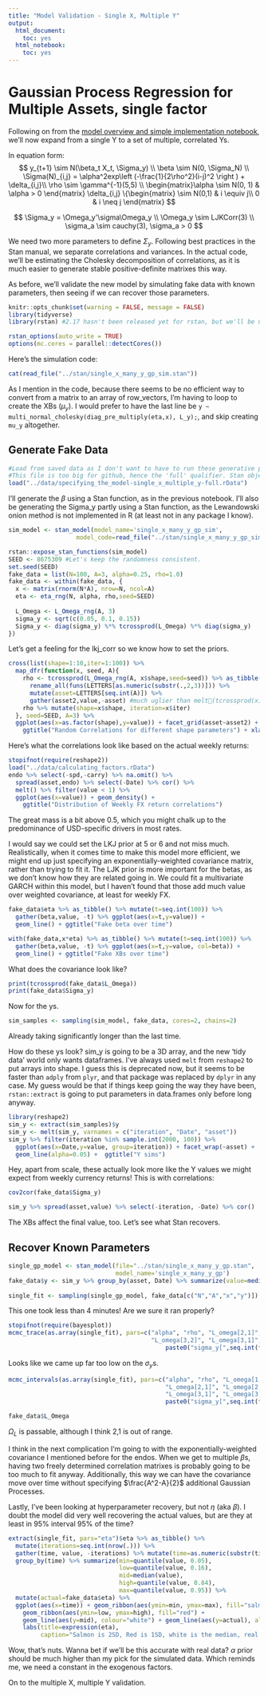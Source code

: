 ```yaml
---
title: "Model Validation - Single X, Multiple Y"
output:
  html_document:
    toc: yes
  html_notebook:
    toc: yes
---
```

# Gaussian Process Regression for Multiple Assets, single factor

Following on from the [model overview and simple implementation notebook](https://rawgit.com/billWalker/gp_regression/add_single_xy/doc/Specifying%20the%20Model-Overview%20and%20Simplest%20Implementation.rmd), we'll now expand from a single Y to a set of multiple, correlated Ys.

In equation form:
$$
  y_{t+1} \sim N(\beta_t X_t, \Sigma_y) \\
  \beta \sim N(0, \Sigma_N) \\
  \Sigma(N)_{i,j} = \alpha^2exp\left (-\frac{1}{2\rho^2}(i-j)^2 \right ) + \delta_{i,j}\\
  \rho \sim \gamma^{-1}(5,5) \\
\begin{matrix}\alpha \sim N(0, 1) & \alpha > 0 \end{matrix}
\delta_{i,j} \{\begin{matrix}
     \sim N(0,1) & i \equiv j\\
     0 & i \neq j
 \end{matrix}
$$

$$
\Sigma_y = \Omega_y'\sigma\Omega_y \\
\Omega_y \sim LJKCorr(3) \\
\sigma_a \sim cauchy(3), \sigma_a > 0
$$

We need two more parameters to define $\Sigma_y$. Following best practices in the Stan manual, we separate correlations and variances. In the actual code, we'll be estimating the Cholesky decomposition of correlations, as it is much easier to generate stable positive-definite matrixes this way.

As before, we'll validate the new model by simulating fake data with known parameters, then seeing if we can recover those parameters.

```r
knitr::opts_chunk$set(warning = FALSE, message = FALSE)
library(tidyverse)
library(rstan) #2.17 hasn't been released yet for rstan, but we'll be using cmdstan 2.17.

rstan_options(auto_write = TRUE)
options(mc.cores = parallel::detectCores())
```

Here's the simulation code:
```r
cat(read_file("../stan/single_x_many_y_gp_sim.stan"))
```
As I mention in the code, because there seems to be no efficient way to convert from a matrix to an array of row_vectors, I'm having to loop to create the XBs ($\mu_y$). I would prefer to have the last line be 
`y ~ multi_normal_cholesky(diag_pre_multiply(eta,x), L_y);`, and skip creating `mu_y` altogether.

## Generate Fake Data

```r
#Load from saved data as I don't want to have to run these generative processes every time I call knitr to html.
#This file is too big for github, hence the 'full' qualifier. Stan objects are big.
load("../data/specifying_the_model-single_x_multiple_y-full.rData")
```

I'll generate the $\beta$ using a Stan function, as in the previous notebook. I'll also be generating the Sigma_y partly using a Stan function, as the Lewandowski onion method is not implemented in R (at least not in any package I know).
```r
sim_model <- stan_model(model_name='single_x_many_y_gp_sim',
                   model_code=read_file("../stan/single_x_many_y_gp_sim.stan"))
```

```r
rstan::expose_stan_functions(sim_model)
SEED <- 8675309 #Let's keep the randomness consistent.
set.seed(SEED) 
fake_data = list(N=100, A=3, alpha=0.25, rho=1.0)
fake_data <- within(fake_data, {
  x <- matrix(rnorm(N*A), nrow=N, ncol=A)
  eta <- eta_rng(N, alpha, rho,seed=SEED)
  
  L_Omega <- L_Omega_rng(A, 3)
  sigma_y <- sqrt(c(0.05, 0.1, 0.15))
  Sigma_y <- diag(sigma_y) %*% tcrossprod(L_Omega) %*% diag(sigma_y)
})
```

Let's get a feeling for the lkj_corr so we know how to set the priors.
```r
cross(list(shape=1:10,iter=1:100)) %>% 
  map_dfr(function(x, seed, A){ 
    rho <- tcrossprod(L_Omega_rng(A, x$shape,seed=seed)) %>% as_tibble() %>%
      rename_all(funs(LETTERS[as.numeric(substr(.,2,3))])) %>%
      mutate(asset=LETTERS[seq.int(A)]) %>%
      gather(asset2,value,-asset) #much uglier than melt(tcrossprod(x))
    rho %>% mutate(shape=x$shape, iteration=x$iter)
  }, seed=SEED, A=3) %>%
  ggplot(aes(x=as.factor(shape),y=value)) + facet_grid(asset~asset2) + geom_violin() +
    ggtitle("Random Correlations for different shape parameters") + xlab("shape")
```
Here's what the correlations look like based on the actual weekly returns:
```r
stopifnot(require(reshape2))
load("../data/calculating_factors.rData")
endo %>% select(-spd,-carry) %>% na.omit() %>% 
  spread(asset,endo) %>% select(-Date) %>% cor() %>% 
  melt() %>% filter(value < 1) %>%
  ggplot(aes(x=value)) + geom_density() +
    ggtitle("Distribution of Weekly FX return correlations")
```
The great mass is a bit above 0.5, which you might chalk up to the predominance of USD-specific drivers in most rates.

I would say we could set the LKJ prior at 5 or 6 and not miss much. Realistically, when it comes time to make this model more efficient, we might end up just specifying an exponentially-weighted covariance matrix, rather than trying to fit it. The LJK prior is more important for the betas, as we don't know how they are related going in. We could fit a multivariate GARCH within this model, but I haven't found that those add much value over weighted covariance, at least for weekly FX.

```r
fake_data$eta %>% as_tibble() %>% mutate(t=seq.int(100)) %>% 
  gather(beta,value, -t) %>% ggplot(aes(x=t,y=value)) +
  geom_line() + ggtitle("Fake beta over time")
```

```r
with(fake_data,x*eta) %>% as_tibble() %>% mutate(t=seq.int(100)) %>% 
  gather(beta,value, -t) %>% ggplot(aes(x=t,y=value, col=beta)) +
  geom_line() + ggtitle("Fake XBs over time")
```

What does the covariance look like?
```r
print(tcrossprod(fake_data$L_Omega))
print(fake_data$Sigma_y)
```


Now for the ys.
```r
sim_samples <- sampling(sim_model, fake_data, cores=2, chains=2)
```

Already taking significantly longer than the last time.

How do these ys look? sim_y is going to be a 3D array, and the new 'tidy data' world only wants dataframes. I've always used `melt` from `reshape2` to put arrays into shape. I guess this is deprecated now, but it seems to be faster than `adply` from `plyr`, and that package was replaced by `dplyr` in any case. My guess would be that if things keep going the way they have been, `rstan::extract` is going to put parameters in data.frames only before long anyway.
```r
library(reshape2)
sim_y <- extract(sim_samples)$y
sim_y <- melt(sim_y, varnames = c("iteration", "Date", "asset"))
sim_y %>% filter(iteration %in% sample.int(2000, 100)) %>%
  ggplot(aes(x=Date,y=value, group=iteration)) + facet_wrap(~asset) +
  geom_line(alpha=0.05) +  ggtitle("Y sims")
```
Hey, apart from scale, these actually look more like the Y values we might expect from weekly currency returns!
This is with correlations:
```r
cov2cor(fake_data$Sigma_y)
```

```r
sim_y %>% spread(asset,value) %>% select(-iteration, -Date) %>% cor()
```

The XBs affect the final value, too. Let's see what Stan recovers.

## Recover Known Parameters
```r
single_gp_model <- stan_model(file="../stan/single_x_many_y_gp.stan", 
                              model_name='single_x_many_y_gp')
fake_data$y <- sim_y %>% group_by(asset, Date) %>% summarize(value=median(value)) %>% spread(asset, value) %>% select(-Date) %>% as.matrix()
 
single_fit <- sampling(single_gp_model, fake_data[c("N","A","x","y")])
```

This one took less than 4 minutes! Are we sure it ran properly? 
```r
stopifnot(require(bayesplot))
mcmc_trace(as.array(single_fit), pars=c("alpha", "rho", "L_omega[2,1]", 
                                        "L_omega[3,2]", "L_omega[3,1]",
                                            paste0("sigma_y[",seq.int(fake_data$A),"]")))
```

Looks like we came up far too low on the $\sigma_y$s.

```r
mcmc_intervals(as.array(single_fit), pars=c("alpha", "rho", "L_omega[1,1]", 
                                            "L_omega[2,1]", "L_omega[2,2]",
                                            "L_omega[3,1]", "L_omega[3,2]", "L_omega[3,3]",
                                            paste0("sigma_y[",seq.int(fake_data$A),"]")))
```


```r
fake_data$L_Omega
```

$\Omega_L$ is passable, although I think 2,1 is out of range.

I think in the next complication I'm going to with the exponentially-weighted covariance I mentioned before for the endos. When we get to multiple $\beta$s, having two freely determined correlation matrixes is probably going to be too much to fit anyway. Additionally, this way we can have the covariance move over time without specifying $\frac{A^2-A}{2}$ additional Gaussian Processes.

Lastly, I've been looking at hyperparameter recovery, but not $\eta$ (aka $\beta$). I doubt the model did very well recovering the actual values, but are they at least in 95% interval 95% of the time?

```r
extract(single_fit, pars="eta")$eta %>% as_tibble() %>%
  mutate(iterations=seq.int(nrow(.))) %>%
  gather(time, value, -iterations) %>% mutate(time=as.numeric(substr(time,2,6))) %>% 
  group_by(time) %>% summarize(min=quantile(value, 0.05),
                               low=quantile(value, 0.16),
                               mid=median(value),
                               high=quantile(value, 0.84),
                               max=quantile(value, 0.95)) %>%
  mutate(actual=fake_data$eta) %>%
  ggplot(aes(x=time)) + geom_ribbon(aes(ymin=min, ymax=max), fill="salmon") +
    geom_ribbon(aes(ymin=low, ymax=high), fill="red") +
    geom_line(aes(y=mid), colour="white") + geom_line(aes(y=actual), alpha=0.5) + 
    labs(title=expression(eta),
         caption="Salmon is 2SD, Red is 1SD, white is the median, real values are black")
```
Wow, that's nuts. Wanna bet if we'll be this accurate with real data? $\alpha$ prior should be much higher than my pick for the simulated data. Which reminds me, we need a constant in the exogenous factors.

On to the multiple X, multiple Y validation.